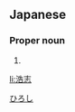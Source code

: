 ==Japanese==
{{ja-kanjitab|浩|志}}

===Proper noun===
{{ja-pos|proper|ひろし}}

# {{given name|male|lang=ja}}

[[Category:Japanese male given names|ひろし]]

[[li:浩志]]